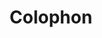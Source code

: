 ---
title: Colophon
description: Details on what a digital garden is, and how I intend to use this site.
slug: start/colophon
---
